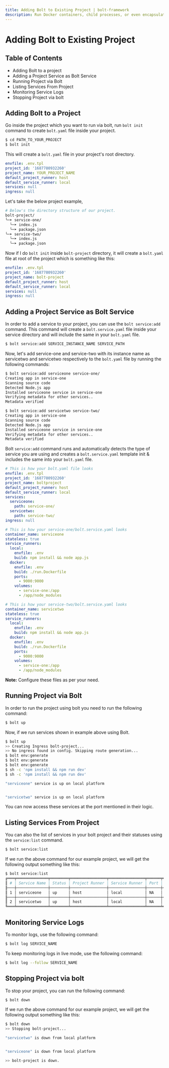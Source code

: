 ```yaml
---
title: Adding Bolt to Existing Project | bolt-framework
description: Run Docker containers, child processes, or even encapsulate your entire project within a VM, all under one unified API.
---
```



<Meta title="Getting Started/Adding Bolt to Existing Project" />

# Adding Bolt to Existing Project

## Table of Contents

- Adding Bolt to a project
- Adding a Project Service as Bolt Service
- Running Project via Bolt
- Listing Services From Project
- Monitoring Service Logs
- Stopping Project via bolt

## Adding Bolt to a Project

Go inside the project which you want to run via bolt, run `bolt init` command to create `bolt.yaml` file inside your project.

```bash
$ cd PATH_TO_YOUR_PROJECT
$ bolt init
```

This will create a `bolt.yaml` file in your project's root directory.

```yaml
envfile: .env.tpl
project_id: '1687780932260'
project_name: YOUR_PROJECT_NAME
default_project_runner: host
default_service_runner: local
services: null
ingress: null
```

Let's take the below project example,

```bash
# Below's the directory structure of our project.
bolt-project/
╰─➤ service-one/
  ╰─➤ index.js
  ╰─➤ package.json
╰─➤ service-two/
  ╰─➤ index.js
  ╰─➤ package.json
```

Now if I do `bolt init` inside `bolt-project` directory, it will create a `bolt.yaml` file at root of the project which is something like this:

```yaml
envfile: .env.tpl
project_id: '1687780932260'
project_name: bolt-project
default_project_runner: host
default_service_runner: local
services: null
ingress: null
```

## Adding a Project Service as Bolt Service

In order to add a service to your project, you can use the `bolt service:add` command. This command will create a `bolt.service.yaml` file inside your service directory and will include the same in your `bolt.yaml` file.

```bash
$ bolt service:add SERVICE_INSTANCE_NAME SERVICE_PATH
```

Now, let's add service-one and service-two with its instance name as servicetwo and servicetwo respectively to the `bolt.yaml` file by running the following commands:

```bash
$ bolt service:add serviceone service-one/
Creating app in service-one
Scanning source code
Detected Node.js app
Installed serviceone service in service-one
Verifying metadata for other services..
Metadata verified
```

```bash
$ bolt service:add servicetwo service-two/
Creating app in service-one
Scanning source code
Detected Node.js app
Installed serviceone service in service-one
Verifying metadata for other services..
Metadata verified
```

Bolt `service:add` command runs and automatically detects the type of service you are using and creates a `bolt.service.yaml` template init & includes the same into your `bolt.yaml` file.

```yaml
# This is how your bolt.yaml file looks
envfile: .env.tpl
project_id: '1687780932260'
project_name: boltproject
default_project_runner: host
default_service_runner: local
services:
  serviceone:
    path: service-one/
  servicetwo:
    path: service-two/
ingress: null
```

```yaml
# This is how your service-one/bolt.service.yaml looks
container_name: serviceone
stateless: true
service_runners:
  local:
    envfile: .env
    build: npm install && node app.js
  docker:
    envfile: .env
    build: ./run.Dockerfile
    ports:
      - 9000:9000
    volumes:
      - service-one:/app
      - /app/node_modules
```

```yaml
# This is how your service-two/bolt.service.yaml looks
container_name: servicetwo
stateless: true
service_runners:
  local:
    envfile: .env
    build: npm install && node app.js
  docker:
    envfile: .env
    build: ./run.Dockerfile
    ports:
      - 9000:9000
    volumes:
      - service-one:/app
      - /app/node_modules
```

**Note:** Configure these files as per your need.

## Running Project via Bolt

In order to run the project using bolt you need to run the following command:

```bash
$ bolt up
```

Now, if we run services shown in example above using Bolt.

```bash
$ bolt up
>> Creating Ingress bolt-project...
>> No ingress found in config. Skipping route generation...
$ bolt env:generate
$ bolt env:generate
$ bolt env:generate
$ sh -c 'npm install && npm run dev'
$ sh -c 'npm install && npm run dev'

"serviceone" service is up on local platform


"servicetwo" service is up on local platform
```

You can now access these services at the port mentioned in their logic.

## Listing Services From Project

You can also the list of services in your bolt project and their statuses using the `service:list` command.

```bash
$ bolt service:list
```

If we run the above command for our example project, we will get the following output something like this:

```bash
$ bolt service:list
╔═══╤══════════════╤════════╤════════════════╤════════════════╤══════╤═══════════╗
║ # │ Service Name │ Status │ Project Runner │ Service Runner │ Port │ ProcessId ║
╟───┼──────────────┼────────┼────────────────┼────────────────┼──────┼───────────╢
║ 1 │ serviceone   │ up     │ host           │ local          │ NA   │ 6220      ║
╟───┼──────────────┼────────┼────────────────┼────────────────┼──────┼───────────╢
║ 2 │ servicetwo   │ up     │ host           │ local          │ NA   │ 6221      ║
╚═══╧══════════════╧════════╧════════════════╧════════════════╧══════╧═══════════╝
```

## Monitoring Service Logs

To monitor logs, use the following command:

```bash
$ bolt log SERVICE_NAME
```

To keep monitoring logs in live mode, use the following command:

```bash
$ bolt log --follow SERVICE_NAME
```

## Stopping Project via bolt

To stop your project, you can run the following command:

```bash
$ bolt down
```

If we run the above command for our example project, we will get the following output something like this:

```bash
$ bolt down
>> Stopping bolt-project...

"servicetwo" is down from local platform


"serviceone" is down from local platform

>> bolt-project is down.
```
